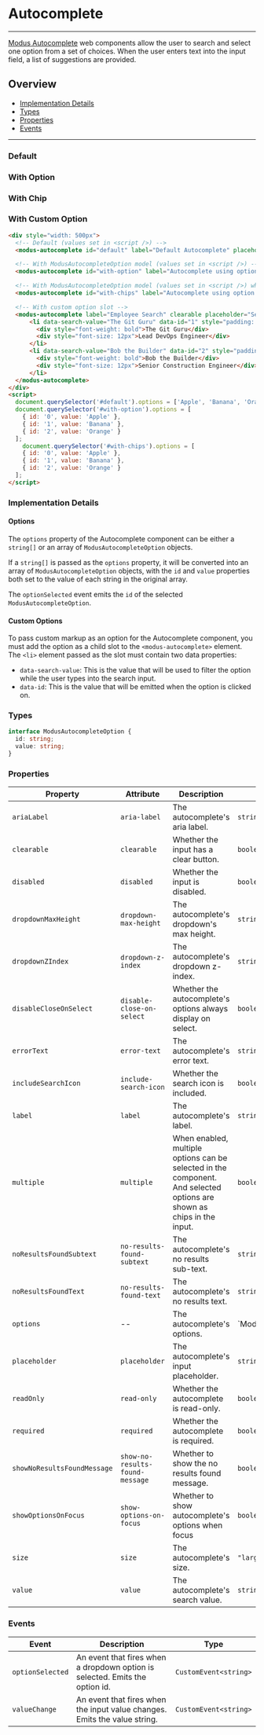 
# Autocomplete

---

[Modus Autocomplete](https://modus.trimble.com/components/web/autocomplete/) web components allow the user to search and select one option
from a set of choices. When the user enters text into the input field, a list of suggestions are provided.

## Overview

- [Implementation Details](#implementation-details)
- [Types](#types)
- [Properties](#properties)
- [Events](#events)

---

### Default

<Story id="user-inputs-autocomplete--default" />

### With Option

<Story id="user-inputs-autocomplete--with-option" />

### With Chip

<Story id="user-inputs-autocomplete--with-chips" />

### With Custom Option

<Story id="user-inputs-autocomplete--with-custom-option" />

```html
<div style="width: 500px">
  <!-- Default (values set in <script />) -->
  <modus-autocomplete id="default" label="Default Autocomplete" placeholder="Search..."></modus-autocomplete>

  <!-- With ModusAutocompleteOption model (values set in <script />) -->
  <modus-autocomplete id="with-option" label="Autocomplete using option model" placeholder="Search..."></modus-autocomplete>

  <!-- With ModusAutocompleteOption model (values set in <script />) where chips are added -->
  <modus-autocomplete id="with-chips" label="Autocomplete using option model" multiple placeholder="Search..."></modus-autocomplete>

  <!-- With custom option slot -->
  <modus-autocomplete label="Employee Search" clearable placeholder="Search...">
      <li data-search-value="The Git Guru" data-id="1" style="padding: 8px">
        <div style="font-weight: bold">The Git Guru</div>
        <div style="font-size: 12px">Lead DevOps Engineer</div>
      </li>
      <li data-search-value="Bob the Builder" data-id="2" style="padding: 8px">
        <div style="font-weight: bold">Bob the Builder</div>
        <div style="font-size: 12px">Senior Construction Engineer</div>
      </li>
  </modus-autocomplete>
</div>
<script>
  document.querySelector('#default').options = ['Apple', 'Banana', 'Orange'];
  document.querySelector('#with-option').options = [
    { id: '0', value: 'Apple' },
    { id: '1', value: 'Banana' },
    { id: '2', value: 'Orange' }
  ];
    document.querySelector('#with-chips').options = [
    { id: '0', value: 'Apple' },
    { id: '1', value: 'Banana' },
    { id: '2', value: 'Orange' }
  ];
</script>
```

### Implementation Details

#### Options

The `options` property of the Autocomplete component can be either a `string[]` or an array of `ModusAutocompleteOption` objects.

If a `string[]` is passed as the `options` property, it will be converted into an array of `ModusAutocompleteOption` objects,
with the `id` and `value` properties both set to the value of each string in the original array.

The `optionSelected` event emits the `id` of the selected `ModusAutocompleteOption`.

#### Custom Options

To pass custom markup as an option for the Autocomplete component,
you must add the option as a child slot to the `<modus-autocomplete>` element.
The `<li>` element passed as the slot must contain two data properties:
- `data-search-value`: This is the value that will be used to filter the option while the user types into the search input.
- `data-id`: This is the value that will be emitted when the option is clicked on.

### Types

```ts
interface ModusAutocompleteOption {
  id: string;
  value: string;
}
```

### Properties

| Property                    | Attribute                       | Description                                       | Type                                    | Default                                       |
| --------------------------- | ------------------------------- | ------------------------------------------------- | --------------------------------------- | --------------------------------------------- |
| `ariaLabel`                 | `aria-label`                    | The autocomplete's aria label.                    | `string`                                | `undefined`                                   |
| `clearable`                 | `clearable`                     | Whether the input has a clear button.             | `boolean`                               | `false`                                       |
| `disabled`                  | `disabled`                      | Whether the input is disabled.                    | `boolean`                               | `undefined`                                   |
| `dropdownMaxHeight`         | `dropdown-max-height`           | The autocomplete's dropdown's max height.         | `string`                                | `'300px'`                                     |
| `dropdownZIndex`            | `dropdown-z-index`              | The autocomplete's dropdown z-index.              | `string`                                | `'1'`                                         |
| `disableCloseOnSelect`      | `disable-close-on-select`       | Whether the autocomplete's options always display on select.  | `boolean`                               | `false`                                       |
| `errorText`                 | `error-text`                    | The autocomplete's error text.                    | `string`                                | `undefined`                                   |
| `includeSearchIcon`         | `include-search-icon`           | Whether the search icon is included.              | `boolean`                               | `true`                                        |
| `label`                     | `label`                         | The autocomplete's label.                         | `string`                                | `undefined`                                   |
| `multiple`                    | `multiple`                      | When enabled, multiple options can be selected in the component. And selected options are shown as chips in the input. | `boolean`                            | `false`                                       |
| `noResultsFoundSubtext`     | `no-results-found-subtext`      | The autocomplete's no results sub-text.           | `string`                                | `'Check spelling or try a different keyword'` |
| `noResultsFoundText`        | `no-results-found-text`         | The autocomplete's no results text.               | `string`                                | `'No results found'`                          |
| `options`                   | --                              | The autocomplete's options.                       | `ModusAutocompleteOption[] | string[]`  | `undefined`                                   |
| `placeholder`               | `placeholder`                   | The autocomplete's input placeholder.             | `string`                                | `undefined`                                   |
| `readOnly`                  | `read-only`                     | Whether the autocomplete is read-only.            | `boolean`                               | `undefined`                                   |
| `required`                  | `required`                      | Whether the autocomplete is required.             | `boolean`                               | `undefined`                                   |
| `showNoResultsFoundMessage` | `show-no-results-found-message` | Whether to show the no results found message.     | `boolean`                               | `true`                                        |
| `showOptionsOnFocus`        | `show-options-on-focus`         | Whether to show autocomplete's options when focus | `boolean`                               | `false`                                       |
| `size`                      | `size`                          | The autocomplete's size.                          | `"large" \| "medium"`                   | `'medium'`                                    |
| `value`                     | `value`                         | The autocomplete's search value.                  | `string`                                | `undefined`                                   |
### Events

| Event            | Description                                                                  | Type                  |
| ---------------- | ---------------------------------------------------------------------------- | --------------------- |
| `optionSelected` | An event that fires when a dropdown option is selected. Emits the option id. | `CustomEvent<string>` |
| `valueChange`    | An event that fires when the input value changes. Emits the value string.    | `CustomEvent<string>` |
